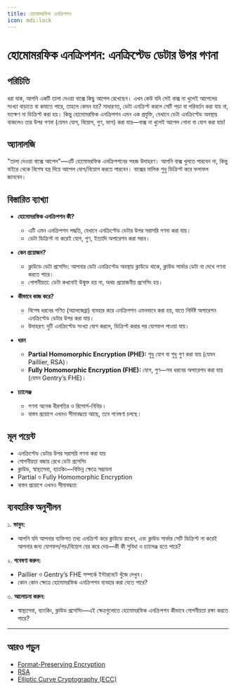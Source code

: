 ```yaml
---
title: হোমোমরফিক এনক্রিপশন
icon: mdi:lock
---
```


# হোমোমরফিক এনক্রিপশন: এনক্রিপ্টেড ডেটার উপর গণনা

## পরিচিতি

ধরা যাক, আপনি একটি তালা দেওয়া বাক্সে কিছু আপেল রেখেছেন। এখন কেউ যদি সেই বাক্স না খুলেই আপেলের সংখ্যা বাড়াতে বা কমাতে পারে, তাহলে কেমন হয়? সাধারণত, ডেটা এনক্রিপ্ট করলে সেটি পড়া বা পরিবর্তন করা যায় না, যতক্ষণ না ডিক্রিপ্ট করা হয়। কিন্তু হোমোমরফিক এনক্রিপশন এমন এক প্রযুক্তি, যেখানে ডেটা এনক্রিপ্টেড অবস্থায় থাকলেও তার উপর গণনা (যেমন যোগ, বিয়োগ, গুণ, ভাগ) করা যায়—বাক্স না খুলেই আপেল গোনা বা যোগ করা যায়!

## অ্যানালজি

"তালা দেওয়া বাক্সে আপেল"—এটি হোমোমরফিক এনক্রিপশনের সহজ উদাহরণ। আপনি বাক্স খুলতে পারবেন না, কিন্তু বাইরে থেকে বিশেষ যন্ত্র দিয়ে আপেল যোগ/বিয়োগ করতে পারবেন। বাক্সের মালিক শুধু ডিক্রিপ্ট করে ফলাফল জানবেন।

## বিস্তারিত ব্যাখ্যা

- **হোমোমরফিক এনক্রিপশন কী?**
  - এটি এমন এনক্রিপশন পদ্ধতি, যেখানে এনক্রিপ্টেড ডেটার উপর সরাসরি গণনা করা যায়।
  - ডেটা ডিক্রিপ্ট না করেই যোগ, গুণ, ইত্যাদি অপারেশন করা সম্ভব।

- **কেন প্রয়োজন?**
  - ক্লাউডে ডেটা প্রসেসিং: আপনার ডেটা এনক্রিপ্টেড অবস্থায় ক্লাউডে থাকে, ক্লাউড সার্ভার ডেটা না দেখে গণনা করতে পারে।
  - গোপনীয়তা: ডেটা কখনোই উন্মুক্ত হয় না, অথচ প্রয়োজনীয় প্রসেসিং হয়।

- **কীভাবে কাজ করে?**
  - বিশেষ ধরনের গণিত (অ্যালজেব্রা) ব্যবহার করে এনক্রিপশন এমনভাবে করা হয়, যাতে নির্দিষ্ট অপারেশন এনক্রিপ্টেড ডেটার উপর করা যায়।
  - উদাহরণ: দুটি এনক্রিপ্টেড সংখ্যা যোগ করলে, ডিক্রিপ্ট করার পর যোগফল পাওয়া যায়।

- **ধরন**
  - **Partial Homomorphic Encryption (PHE):** শুধু যোগ বা শুধু গুণ করা যায় (যেমন Paillier, RSA)।
  - **Fully Homomorphic Encryption (FHE):** যোগ, গুণ—সব ধরনের অপারেশন করা যায় (যেমন Gentry’s FHE)।

- **চ্যালেঞ্জ**
  - গণনা অনেক ধীরগতির ও রিসোর্স-নিবিড়।
  - বাস্তব প্রয়োগে এখনও সীমাবদ্ধতা আছে, তবে গবেষণা চলছে।

## মূল পয়েন্ট

- এনক্রিপ্টেড ডেটার উপর সরাসরি গণনা করা যায়
- গোপনীয়তা বজায় রেখে ডেটা প্রসেসিং
- ক্লাউড, স্বাস্থ্যসেবা, ব্যাংকিং—বিভিন্ন ক্ষেত্রে সম্ভাবনা
- Partial ও Fully Homomorphic Encryption
- বাস্তব প্রয়োগে এখনও সীমাবদ্ধতা

## ব্যবহারিক অনুশীলন

১. **ভাবুন:**
   - আপনি যদি আপনার ব্যক্তিগত তথ্য এনক্রিপ্ট করে ক্লাউডে রাখেন, এবং ক্লাউড সার্ভার সেটি ডিক্রিপ্ট না করেই আপনার জন্য যোগফল/গড়/বিয়োগ বের করে দেয়—কী কী সুবিধা ও চ্যালেঞ্জ হতে পারে?

২. **গবেষণা করুন:**
   - Paillier ও Gentry’s FHE সম্পর্কে ইন্টারনেটে খুঁজে দেখুন।
   - কোন কোন ক্ষেত্রে হোমোমরফিক এনক্রিপশন ব্যবহার করা যেতে পারে?

৩. **আলোচনা করুন:**
   - স্বাস্থ্যসেবা, ব্যাংকিং, ক্লাউড প্রসেসিং—এই ক্ষেত্রগুলোতে হোমোমরফিক এনক্রিপশন কীভাবে গোপনীয়তা রক্ষা করতে পারে?

---

## আরও পড়ুন
- [Format-Preserving Encryption](/encryption/fpe)
- [RSA](/encryption/rsa)
- [Elliptic Curve Cryptography (ECC)](/encryption/ecc)
